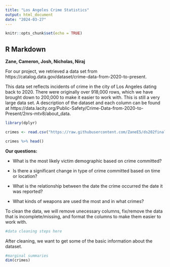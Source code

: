 ---
title: "Los Angeles Crime Statistics"
output: html_document
date: "2024-03-27"
---

```{r setup, include=FALSE}
knitr::opts_chunk$set(echo = TRUE)
```

## R Markdown

**Zane, Cameron, Josh, Nicholas, Niraj**

For our project, we retrieved a data set from https://catalog.data.gov/dataset/crime-data-from-2020-to-present.

This data set reflects incidents of crime in the city of Los Angeles dating back to 2020. There were originally over 918,000 rows, which we have brought down to 200,000 to make it easier to work with. This is still a very large data set. A description of the dataset and each column can be found at https://data.lacity.org/Public-Safety/Crime-Data-from-2020-to-Present/2nrs-mtv8/about_data.

```{r max.print=10}
library(dplyr)

crimes <- read.csv("https://raw.githubusercontent.com/ZaneE5/ds202finalproject/main/crimes.csv")

crimes %>% head()
```

**Our questions:**

- What is the most likely victim demographic based on crime committed? 

- Is there a significant change in type of crime committed based on time or location?

- What is the relationship between the date the crime occurred the date it was reported?

- What kinds of weapons are used the most and in what crimes?


To clean the data, we will remove unecessary columns, fix/remove the data that is incomplete/missing, and format the columns to make them easier to work with.

```{r}
#data cleaning steps here


```


After cleaning, we want to get some of the basic information about the dataset.

```{r}
#marginal summaries
dim(crimes)
```

